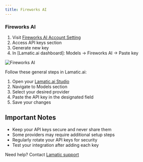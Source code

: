 ```yaml
---
title: Fireworks AI
---
```


[Fireworks AI Account Setting]: https://fireworks.ai/account/api-keys

[Lamatic.ai Studio]: https://studio.lamatic.ai
[Lamatic support]: https://support.lamatic.ai

### Fireworks AI 
1. Visit [Fireworks AI Account Setting][Fireworks AI Account Setting]
2. Access API keys section
3. Generate new key
4. In [Lamatic.ai dashboard]: Models → Fireworks AI → Paste key

![Fireworks AI](./img/Fireworks.png)

Follow these general steps in Lamatic.ai:
1. Open your [Lamatic.ai Studio]
2. Navigate to Models section
3. Select your desired provider
4. Paste the API key in the designated field
5. Save your changes

## Important Notes
- Keep your API keys secure and never share them
- Some providers may require additional setup steps
- Regularly rotate your API keys for security
- Test your integration after adding each key


Need help? Contact [Lamatic support]